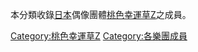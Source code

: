 本分類收錄[[日本|日本]]偶像團體[[桃色幸運草Z|桃色幸運草Z]]之成員。

[[Category:桃色幸運草Z|Category:桃色幸運草Z]]
[[Category:各樂團成員|Category:各樂團成員]]